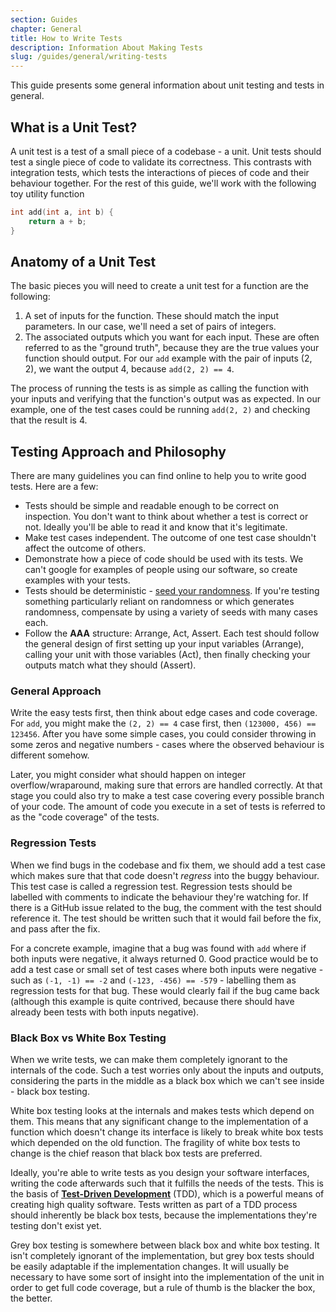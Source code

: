 ```yaml
---
section: Guides
chapter: General
title: How to Write Tests
description: Information About Making Tests
slug: /guides/general/writing-tests
---
```


This guide presents some general information about unit testing and tests in general.

## What is a Unit Test?

A unit test is a test of a small piece of a codebase - a unit. Unit tests should test a single piece of code to validate its correctness. This contrasts with integration tests, which tests the interactions of pieces of code and their behaviour together. For the rest of this guide, we'll work with the following toy utility function

```cpp
int add(int a, int b) {
    return a + b;
}
```

## Anatomy of a Unit Test

The basic pieces you will need to create a unit test for a function are the following:

1. A set of inputs for the function. These should match the input parameters. In our case, we'll need a set of pairs of integers.
2. The associated outputs which you want for each input. These are often referred to as the "ground truth", because they are the true values your function should output. For our `add` example with the pair of inputs (2, 2), we want the output 4, because `add(2, 2) == 4`.

The process of running the tests is as simple as calling the function with your inputs and verifying that the function's output was as expected. In our example, one of the test cases could be running `add(2, 2)` and checking that the result is 4.

## Testing Approach and Philosophy

There are many guidelines you can find online to help you to write good tests. Here are a few:

- Tests should be simple and readable enough to be correct on inspection. You don't want to think about whether a test is correct or not. Ideally you'll be able to read it and know that it's legitimate.
- Make test cases independent. The outcome of one test case shouldn't affect the outcome of others.
- Demonstrate how a piece of code should be used with its tests. We can't google for examples of people using our software, so create examples with your tests.
- Tests should be deterministic - [seed your randomness](https://en.wikipedia.org/wiki/Random_seed). If you're testing something particularly reliant on randomness or which generates randomness, compensate by using a variety of seeds with many cases each.
- Follow the **AAA** structure: Arrange, Act, Assert. Each test should follow the general design of first setting up your input variables (Arrange), calling your unit with those variables (Act), then finally checking your outputs match what they should (Assert).

### General Approach

Write the easy tests first, then think about edge cases and code coverage. For `add`, you might make the `(2, 2) == 4` case first, then `(123000, 456) == 123456`. After you have some simple cases, you could consider throwing in some zeros and negative numbers - cases where the observed behaviour is different somehow.

Later, you might consider what should happen on integer overflow/wraparound, making sure that errors are handled correctly. At that stage you could also try to make a test case covering every possible branch of your code. The amount of code you execute in a set of tests is referred to as the "code coverage" of the tests.

### Regression Tests

When we find bugs in the codebase and fix them, we should add a test case which makes sure that that code doesn't _regress_ into the buggy behaviour. This test case is called a regression test. Regression tests should be labelled with comments to indicate the behaviour they're watching for. If there is a GitHub issue related to the bug, the comment with the test should reference it. The test should be written such that it would fail before the fix, and pass after the fix.

For a concrete example, imagine that a bug was found with `add` where if both inputs were negative, it always returned 0. Good practice would be to add a test case or small set of test cases where both inputs were negative - such as `(-1, -1) == -2` and `(-123, -456) == -579` - labelling them as regression tests for that bug. These would clearly fail if the bug came back (although this example is quite contrived, because there should have already been tests with both inputs negative).

### Black Box vs White Box Testing

When we write tests, we can make them completely ignorant to the internals of the code. Such a test worries only about the inputs and outputs, considering the parts in the middle as a black box which we can't see inside - black box testing.

White box testing looks at the internals and makes tests which depend on them. This means that any significant change to the implementation of a function which doesn't change its interface is likely to break white box tests which depended on the old function. The fragility of white box tests to change is the chief reason that black box tests are preferred.

Ideally, you're able to write tests as you design your software interfaces, writing the code afterwards such that it fulfills the needs of the tests. This is the basis of [**Test-Driven Development**](https://en.wikipedia.org/wiki/Test-driven_development) (TDD), which is a powerful means of creating high quality software. Tests written as part of a TDD process should inherently be black box tests, because the implementations they're testing don't exist yet.

Grey box testing is somewhere between black box and white box testing. It isn't completely ignorant of the implementation, but grey box tests should be easily adaptable if the implementation changes. It will usually be necessary to have some sort of insight into the implementation of the unit in order to get full code coverage, but a rule of thumb is the blacker the box, the better.
